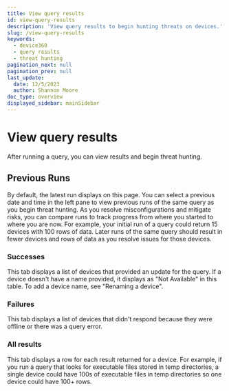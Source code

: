 ```yaml
---
title: View query results
id: view-query-results
description: 'View query results to begin hunting threats on devices.'
slug: /view-query-results
keywords:
  - device360
  - query results
  - threat hunting
pagination_next: null
pagination_prev: null
last_update:
  date: 12/5/2023
  author: Shannon Moore
doc_type: overview
displayed_sidebar: mainSidebar
---
```


# View query results

After running a query, you can view results and begin threat hunting.

## Previous Runs

By default, the latest run displays on this page. You can select a previous date and time in the left pane to view previous runs of the same query as you begin threat hunting. As you resolve misconfigurations and mitigate risks, you can compare runs to track progress from where you started to where you are now. For example, your initial run of a query could return 15 devices with 100 rows of data. Later runs of the same query should result in fewer devices and rows of data as you resolve issues for those devices.

### Successes

This tab displays a list of devices that provided an update for the query. If a device doesn't have a name provided, it displays as "Not Available" in this table. To add a device name, see "Renaming a device".

### Failures

This tab displays a list of devices that didn't respond because they were offline or there was a query error.

### All results

This tab displays a row for each result returned for a device. For example, if you run a query that looks for executable files stored in temp directories, a single device could have 100s of executable files in temp directories so one device could have 100+ rows.

